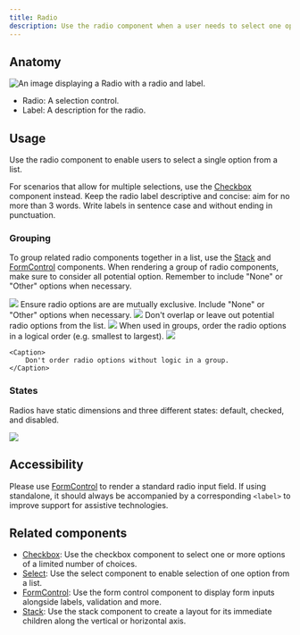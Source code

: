 ```yaml
---
title: Radio
description: Use the radio component when a user needs to select one option from a list.
---
```




## Anatomy

![An image displaying a Radio with a radio and label.](https://github.com/primer/brand/assets/131988618/d25dafb9-87f8-4b6a-a205-57a851d47b5e)

- Radio: A selection control.
- Label: A description for the radio. 

## Usage

Use the radio component to enable users to select a single option from a list.

For scenarios that allow for multiple selections, use the [Checkbox](/components/Checkbox) component instead. Keep the radio label descriptive and concise: aim for no more than 3 words. Write labels in sentence case and without ending in punctuation.

### Grouping
To group related radio components together in a list, use the [Stack](/components/Stack) and [FormControl](/components/FormControl) components. When rendering a group of radio components, make sure to consider all potential option. Remember to include "None" or "Other" options when necessary. 

<DoDontContainer>
  <Do>
    <img src="https://github.com/primer/brand/assets/131988618/151c50cb-c3ac-4790-901d-a5be38fad46e" />
    <Caption>
        Ensure radio options are are mutually exclusive. Include "None" or "Other" options when necessary. 
    </Caption>
  </Do>
  <Dont>
    <img src="https://github.com/primer/brand/assets/131988618/5d25cfee-bf8e-4b93-93da-5dd40f38f3be" />
    <Caption>
        Don't overlap or leave out potential radio options from the list.
    </Caption>
  </Dont>
</DoDontContainer>

<DoDontContainer>
  <Do>
    <img src="https://github.com/primer/brand/assets/131988618/433d5deb-0395-4d24-8f5d-513178d9e944" />
    <Caption>
        When used in groups, order the radio options in a logical order (e.g. smallest to largest).
    </Caption>
  </Do>
  <Dont>
    <img src="https://github.com/primer/brand/assets/131988618/9d3f4639-c064-4b18-bcce-89a05a29b4e1" />

    <Caption>
        Don't order radio options without logic in a group.
    </Caption>
  </Dont>
</DoDontContainer>

### States

Radios have static dimensions and three different states: default, checked, and disabled.

<img src="https://github.com/primer/brand/assets/131988618/94a893a6-0063-4204-a7ab-da7b5aaaa96b" />


## Accessibility 

Please use [FormControl](/components/FormControl) to render a standard radio input field. If using standalone, it should always be accompanied by a corresponding `<label>` to improve support for assistive technologies.

## Related components

- [Checkbox](/components/Checkbox): Use the checkbox component to select one or more options of a limited number of choices.
- [Select](/components/Select): Use the select component to enable selection of one option from a list.
- [FormControl](/components/FormControl): Use the form control component to display form inputs alongside labels, validation and more.
- [Stack](/components/Stack): Use the stack component to create a layout for its immediate children along the vertical or horizontal axis.
